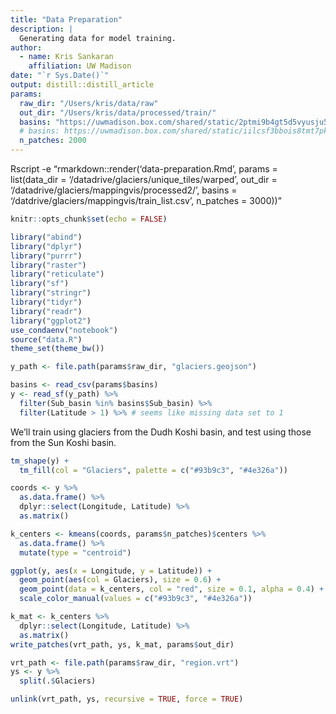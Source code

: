 ```yaml
---
title: "Data Preparation"
description: |
  Generating data for model training.
author:
  - name: Kris Sankaran
    affiliation: UW Madison
date: "`r Sys.Date()`"
output: distill::distill_article
params:
  raw_dir: "/Users/kris/data/raw"
  out_dir: "/Users/kris/data/processed/train/"
  basins: "https://uwmadison.box.com/shared/static/2ptmi9b4gt5d5vyusju5u8kn5n1s6hnd.csv"
  # basins: https://uwmadison.box.com/shared/static/iilcsf3bbois8tmt7pklriu219s4wlu6.csv for test basins
  n_patches: 2000
---
```


Rscript -e "rmarkdown::render('data-preparation.Rmd', params = list(data_dir = '/datadrive/glaciers/unique_tiles/warped', out_dir = '/datadrive/glaciers/mappingvis/processed2/', basins = '/datdrive/glaciers/mappingvis/train_list.csv', n_patches = 3000))"

```r
knitr::opts_chunk$set(echo = FALSE)
```

```r
library("abind")
library("dplyr")
library("purrr")
library("raster")
library("reticulate")
library("sf")
library("stringr")
library("tidyr")
library("readr")
library("ggplot2")
use_condaenv("notebook")
source("data.R")
theme_set(theme_bw())
```

```r
y_path <- file.path(params$raw_dir, "glaciers.geojson")

basins <- read_csv(params$basins)
y <- read_sf(y_path) %>%
  filter(Sub_basin %in% basins$Sub_basin) %>%
  filter(Latitude > 1) %>% # seems like missing data set to 1
```

We'll train using glaciers from the Dudh Koshi basin, and test using those from
the Sun Koshi basin.

```r
tm_shape(y) +
  tm_fill(col = "Glaciers", palette = c("#93b9c3", "#4e326a"))
```

```r
coords <- y %>%
  as.data.frame() %>%
  dplyr::select(Longitude, Latitude) %>%
  as.matrix()

k_centers <- kmeans(coords, params$n_patches)$centers %>%
  as.data.frame() %>%
  mutate(type = "centroid")

ggplot(y, aes(x = Longitude, y = Latitude)) +
  geom_point(aes(col = Glaciers), size = 0.6) +
  geom_point(data = k_centers, col = "red", size = 0.1, alpha = 0.4) +
  scale_color_manual(values = c("#93b9c3", "#4e326a"))
```

```r
k_mat <- k_centers %>%
  dplyr::select(Longitude, Latitude) %>%
  as.matrix()
write_patches(vrt_path, ys, k_mat, params$out_dir)
```

```r
vrt_path <- file.path(params$raw_dir, "region.vrt")
ys <- y %>%
  split(.$Glaciers)

unlink(vrt_path, ys, recursive = TRUE, force = TRUE)
```

